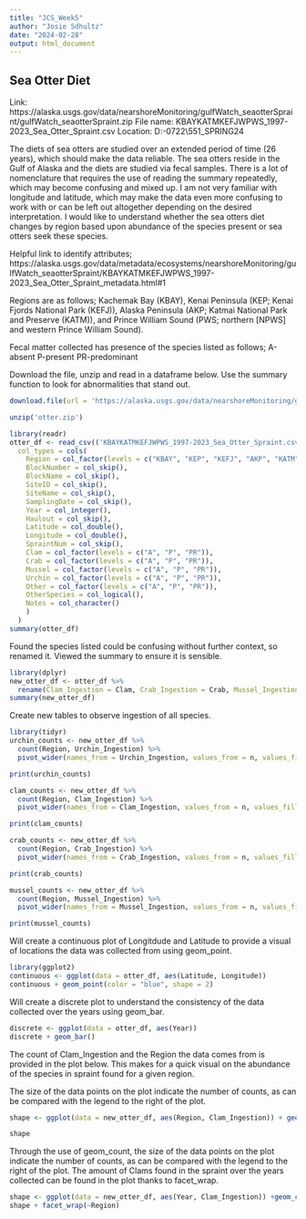 ```yaml
---
title: "JCS_Week5"
author: "Josie Sdhultz"
date: "2024-02-28"
output: html_document
---
```


## Sea Otter Diet
Link: https://alaska.usgs.gov/data/nearshoreMonitoring/gulfWatch_seaotterSpraint/gulfWatch_seaotterSpraint.zip
File name: KBAYKATMKEFJWPWS_1997-2023_Sea_Otter_Spraint.csv
Location: D:\PersonalFiles\-0722\Hood\551\BIFX551_SPRING24\Week 5\JCS

  The diets of sea otters are studied over an extended period of time (26 years), which should make the data reliable. The sea otters reside in the Gulf of Alaska and the diets are studied via fecal samples. There is a lot of nomenclature that requires the use of reading the summary repeatedly, which may become confusing and mixed up. I am not very familiar with longitude and latitude, which may make the data even more confusing to work with or can be left out altogether depending on the desired interpretation. I would like to understand whether the sea otters diet changes by region based upon abundance of the species present or sea otters seek these species. 
  
Helpful link to identify attributes; https://alaska.usgs.gov/data/metadata/ecosystems/nearshoreMonitoring/gulfWatch_seaotterSpraint/KBAYKATMKEFJWPWS_1997-2023_Sea_Otter_Spraint_metadata.html#1

Regions are as follows; Kachemak Bay (KBAY), Kenai Peninsula (KEP; Kenai Fjords National Park (KEFJ)), Alaska Peninsula (AKP; Katmai National Park and Preserve (KATM)), and Prince William Sound (PWS; northern [NPWS] and western Prince William Sound).

Fecal matter collected has presence of the species listed as follows;
A-absent
P-present
PR-predominant



Download the file, unzip and read in a dataframe below. Use the summary function to look for abnormalities that stand out. 
```r
download.file(url = 'https://alaska.usgs.gov/data/nearshoreMonitoring/gulfWatch_seaotterSpraint/gulfWatch_seaotterSpraint.zip', destfile = 'otter.zip', mode = 'wb')

unzip('otter.zip')

library(readr)
otter_df <- read_csv(('KBAYKATMKEFJWPWS_1997-2023_Sea_Otter_Spraint.csv'),
  col_types = cols(
    Region = col_factor(levels = c("KBAY", "KEP", "KEFJ", "AKP", "KATM", "PWS")), 
    BlockNumber = col_skip(),
    BlockName = col_skip(),
    SiteID = col_skip(),
    SiteName = col_skip(),
    SamplingDate = col_skip(),
    Year = col_integer(), 
    Haulout = col_skip(),
    Latitude = col_double(),
    Longitude = col_double(), 
    SpraintNum = col_skip(),
    Clam = col_factor(levels = c("A", "P", "PR")),
    Crab = col_factor(levels = c("A", "P", "PR")),
    Mussel = col_factor(levels = c("A", "P", "PR")),
    Urchin = col_factor(levels = c("A", "P", "PR")),
    Other = col_factor(levels = c("A", "P", "PR")), 
    OtherSpecies = col_logical(),
    Notes = col_character()
    )
  )
summary(otter_df)
```
Found the species listed could be confusing without further context, so renamed it. Viewed the summary to ensure it is sensible. 

```r
library(dplyr)
new_otter_df <- otter_df %>%
  rename(Clam_Ingestion = Clam, Crab_Ingestion = Crab, Mussel_Ingestion = Mussel, Urchin_Ingestion = Urchin, Other_Ingestion = Other, OtherSpecies_Ingestion = OtherSpecies)
summary(new_otter_df)
```
Create new tables to observe ingestion of all species.

```r
library(tidyr)
urchin_counts <- new_otter_df %>%
  count(Region, Urchin_Ingestion) %>%
  pivot_wider(names_from = Urchin_Ingestion, values_from = n, values_fill = 0)

print(urchin_counts)

clam_counts <- new_otter_df %>%
  count(Region, Clam_Ingestion) %>%
  pivot_wider(names_from = Clam_Ingestion, values_from = n, values_fill = 0)

print(clam_counts)

crab_counts <- new_otter_df %>%
  count(Region, Crab_Ingestion) %>%
  pivot_wider(names_from = Crab_Ingestion, values_from = n, values_fill = 0)

print(crab_counts)

mussel_counts <- new_otter_df %>%
  count(Region, Mussel_Ingestion) %>%
  pivot_wider(names_from = Mussel_Ingestion, values_from = n, values_fill = 0)

print(mussel_counts)

```

Will create a continuous plot of Longitdude and Latitude to provide a visual of locations the data was collected from using geom_point. 
```r
library(ggplot2)
continuous <- ggplot(data = otter_df, aes(Latitude, Longitude))
continuous + geom_point(color = "blue", shape = 2)

```

Will create a discrete plot to understand the consistency of the data collected over the years using geom_bar.  
```r
discrete <- ggplot(data = otter_df, aes(Year))
discrete + geom_bar()
```
The count of Clam_Ingestion and the Region the data comes from is provided in the plot below. This makes for a quick visual on the abundance of the species in spraint found for a given region. 

The size of the data points on the plot indicate the number of counts, as can be compared with the legend to the right of the plot. 
```r
shape <- ggplot(data = new_otter_df, aes(Region, Clam_Ingestion)) + geom_count(color = "maroon")

shape 

```


Through the use of geom_count, the size of the data points on the plot indicate the number of counts, as can be compared with the legend to the right of the plot. The amount of Clams found in the spraint over the years collected can be found in the plot thanks to facet_wrap. 
```r
shape <- ggplot(data = new_otter_df, aes(Year, Clam_Ingestion)) +geom_count()
shape + facet_wrap(~Region)

```